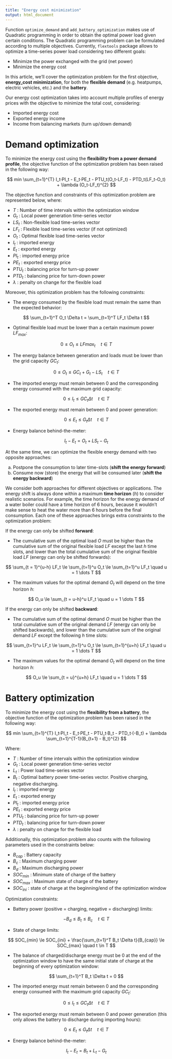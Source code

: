 ```yaml
---
title: "Energy cost minimization"
output: html_document
---
```


Function `optimize_demand` and `add_battery_optimization` makes use of Quadratic programming in order to obtain the optimal power load given certain conditions. The Quadratic programming problem can be formulated according to multiple objectives. Currently, `flextools` package allows to optimize a time-series power load considering two different goals:

* Minimize the power exchanged with the grid (net power)
* Minimize the energy cost

In this article, we'll cover the optimization problem for the first objective, **energy_cost minimization**, for both the **flexible demand** (e.g. heatpumps, electric vehicles, etc.) and the **battery**.

Our energy cost optimization takes into account multiple profiles of energy prices with the objective to minimize the total cost, considering:

* Imported energy cost
* Exported energy income
* Income from balancing markets (turn up/down demand)


# Demand optimization

To minimize the energy cost using the **flexibility from a power demand profile**, the objective function of the optimization problem has been raised in the following way:

$$
min \sum_{t=1}^{T} I_t·PI_t - E_t·PE_t - PTU_t(O_t-LF_t)  - PTD_t(LF_t-O_t) + \lambda (O_t-LF_t)^{2}
$$
  
The objective function and constraints of this optimization problem are represented below, where:

- $T$ : Number of time intervals within the optimization window
- $G_t$ : Local power generation time-series vector
- $LS_t$ : Non-flexible load time-series vector
- $LF_t$ : Flexible load time-series vector (if not optimized)
- $O_t$ : Optimal flexible load time-series vector
- $I_t$ : imported energy
- $E_t$ : exported energy
- $PI_t$ : imported energy price
- $PE_t$ : exported energy price
- $PTU_t$ : balancing price for turn-up power
- $PTD_t$ : balancing price for turn-down power
- $\lambda$ : penalty on change for the flexible load


Moreover, this optimization problem has the following constraints:
  
* The energy consumed by the flexible load must remain the same than the expected behavior:

$$
\sum_{t=1}^T O_t \Delta t = \sum_{t=1}^T LF_t \Delta t
$$

* Optimal flexible load must be lower than a certain maximum power $LF_{max}$:

$$
0 \le O_t \le LFmax_t \quad t \in T
$$

* The energy balance between generation and loads must be lower than the grid capacity $GC_t$:

$$
0 \le O_t \le GC_t + G_t - LS_t \quad t \in T
$$

* The imported energy must remain between 0 and the corresponding energy consumed with the maximum grid capacity:

$$
0 \le I_t \le GC_t \Delta t \quad t \in T
$$

* The exported energy must remain between 0 and power generation:

$$
0 \le E_t \le G_t \Delta t \quad t \in T
$$

* Energy balance behind-the-meter:

$$
I_t - E_t = O_t + LS_t - G_t
$$


At the same time, we can optimize the flexible energy demand with two opposite approaches:

a. Postpone the consumption to later time-slots (**shift the energy forward**)
b. Consume now (store) the energy that will be consumed later (**shift the energy backward**)

We consider both approaches for different objectives or applications. The energy shift is always done within a maximum **time horizon** ($h$) to consider realistic scenarios. For example, the time horizon for the energy demand of a water boiler could have a time horizon of 6 hours, because it wouldn't make sense to heat the water more than 6 hours before the final consumption. Each one of these approaches brings extra constraints to the optimization problem:

If the energy can only be shifted **forward**:

* The cumulative sum of the optimal load $O$ must be higher than the cumulative sum of the original flexible load $LF$ except the last $h$ time slots, and lower than the total cumulative sum of the original flexible load $LF$ (energy can only be shifted forwards):
    
$$
\sum_{t = 1}^{u-h} LF_t \le \sum_{t=1}^u O_t \le \sum_{t=1}^u LF_t \quad u = 1 \dots T
$$

* The maximum values for the optimal demand $O_t$ will depend on the time horizon $h$:

$$
O_u \le \sum_{t = u-h}^u LF_t \quad u = 1 \dots T
$$


If the energy can only be shifted **backward**:

* The cumulative sum of the optimal demand $O$ must be higher than the total cumulative sum of the original demand $LF$ (energy can only be shifted backwards), and lower than the cumulative sum of the original demand $LF$ except the following $h$ time slots:
    
$$
\sum_{t=1}^u LF_t \le \sum_{t=1}^u O_t \le \sum_{t=1}^{u+h} LF_t \quad u = 1 \dots T
$$

* The maximum values for the optimal demand $O_t$ will depend on the time horizon $h$:

$$
O_u \le \sum_{t = u}^{u+h} LF_t \quad u = 1 \dots T
$$

# Battery optimization

To minimize the energy cost using the **flexibility from a battery**, the objective function of the optimization problem has been raised in the following way:

$$
min \sum_{t=1}^{T} I_t·PI_t - E_t·PE_t - PTU_t·B_t  - PTD_t·(-B_t) + \lambda \sum_{t=1}^{T-1}(B_{t+1} - B_t)^{2}
$$


Where:

- $T$ : Number of time intervals within the optimization window
- $G_t$ : Local power generation time-series vector
- $L_t$ : Power load time-series vector
- $B_t$ : Optimal battery power time-series vector. Positive charging, negative discharging.
- $I_t$ : imported energy
- $E_t$ : exported energy
- $PI_t$ : imported energy price
- $PE_t$ : exported energy price
- $PTU_t$ : balancing price for turn-up power
- $PTD_t$ : balancing price for turn-down power
- $\lambda$ : penalty on change for the flexible load

Additionally, this optimization problem also counts with the following parameters used in the constraints below:

- $B_{cap}$ : Battery capacity
- $B_c$ : Maximum charging power
- $B_d$ : Maximum discharging power
- $SOC_{min}$ : Minimum state of charge of the battery
- $SOC_{max}$ : Maximum state of charge of the battery
- $SOC_{ini}$ : state of charge at the beginning/end of the optimization window
  

Optimization constraints:
  
* Battery power (positive = charging, negative = discharging) limits:

$$
-B_d \le B_t \le B_c \quad t \in T
$$

* State of charge limits:

$$
SOC_{min} \le SOC_{ini} + \frac{\sum_{t=1}^T B_t \Delta t}{B_{cap}} \le SOC_{max} \quad t \in T
$$

* The balance of charged/discharge energy must be 0 at the end of the optimization window to have the same initial state of charge at the beginning of every optimization window:

$$
\sum_{t=1}^T B_t \Delta t = 0
$$

* The imported energy must remain between 0 and the corresponding energy consumed with the maximum grid capacity $GC_t$:

$$
0 \le I_t \le GC_t \Delta t \quad t \in T
$$

* The exported energy must remain between 0 and power generation (this only allows the battery to discharge during importing hours):

$$
0 \le E_t \le G_t \Delta t \quad t \in T
$$

* Energy balance behind-the-meter:

$$
I_t - E_t = B_t + L_t - G_t
$$





